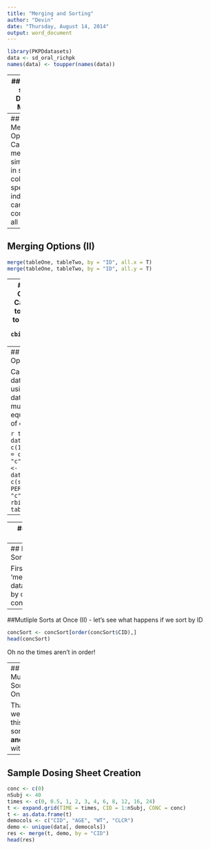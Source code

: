 ```yaml
---
title: "Merging and Sorting"
author: "Devin"
date: "Thursday, August 14, 2014"
output: word_document
---
```

```r
library(PKPDdatasets)
data <- sd_oral_richpk
names(data) <- toupper(names(data))
```


---
## Create some Data to Merge
```r
tableOne <- data.frame(ID = c(1:3), PERIOD = c("a", "b", "c"))
tableTwo <- data.frame(ID = c(seq(1,5,2)), PERIOD= c("a", "c", "f"),ISM = c(0, 1, 0) )

```
```r
tableOne
tableTwo
```

---
## Merging Options
Can merge by similarities in specific column, specific index, or can combine all
```r
merge(tableOne, tableTwo, by = "ID")
merge(tableOne, tableTwo, by = "ID", all = T)
```

---
## Merging Options (II)
```r
merge(tableOne, tableTwo, by = "ID", all.x = T)
merge(tableOne, tableTwo, by = "ID", all.y = T)
```

---
## Merging Options (III)
Can also bind together next to one another
```r
cbind(tableOne, tableTwo)
```

---
## Merging Options (IV)

Can stack two data frames using `rbind` but data frames must have equal number of columns

```r
tableOne <- data.frame(ID = c(1:3), PERIOD = c("a", "b", "c"))
tableTwo <- data.frame(ID = c(seq(1,5,2)), PERIOD= c("a", "c", "f"))
rbind(tableOne, tableTwo)
```

---


---
## Sorting Data

Lets sort the data by time

```r
keep <- c("CID", "TIME", "CONC", "DOSE")
sorted <- data[, keep]
sorted <- sorted[order(sorted$TIME),]
head(sorted)
```

--- 
## Multiple Sorts at Once

First let's 'mess up' the dataset - sort by descending concentrations
```r
concSort <- sort[order(-sort$CONC),]
head(concSort)
```

--- 
##Mutliple Sorts at Once (II)
- let's see what happens if we sort by ID
```r
concSort <- concSort[order(concSort$CID),]
head(concSort)
```

Oh no the times aren't in order!

---
## Multiple Sorts at Once (III)

Thankfully we can fix this by sorting ID **and** time within ID 
```r
concSort <- concSort[order(concSort$CID, concSort$TIME),]
head(concSort)
```

---
## Sample Dosing Sheet Creation

```r
conc <- c(0)
nSubj <- 40
times <- c(0, 0.5, 1, 2, 3, 4, 6, 8, 12, 16, 24)
t <- expand.grid(TIME = times, CID = 1:nSubj, CONC = conc)
t <- as.data.frame(t)
democols <- c("CID", "AGE", "WT", "CLCR")
demo <- unique(data[, democols])
res <- merge(t, demo, by = "CID")
head(res)
```
